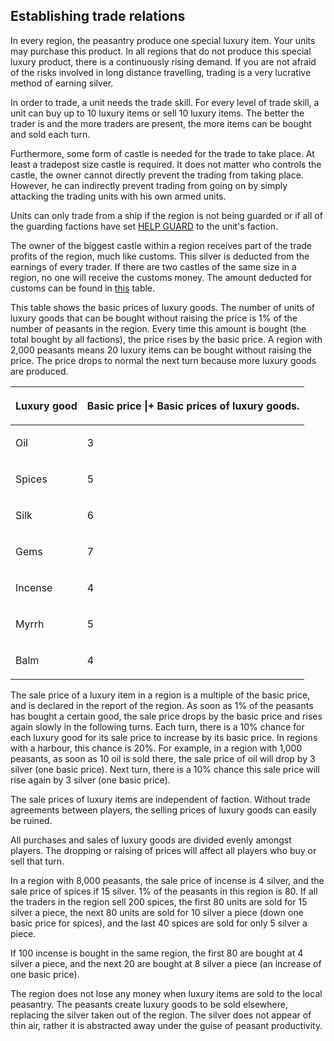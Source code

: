 == Establishing trade relations ==

In every region, the peasantry produce one special luxury item. Your units may purchase this product. In all regions that do not produce this special luxury product, there is a continuously rising demand. If you are not afraid of the risks involved in long distance travelling, trading is a very lucrative method of earning silver.

In order to trade, a unit needs the trade skill. For every level of trade skill, a unit can buy up to 10 luxury items or sell 10 luxury items. The better the trader is and the more traders are present, the more items can be bought and sold each turn.

Furthermore, some form of castle is needed for the trade to take place. At least a tradepost size castle is required. It does not matter who controls the castle, the owner cannot directly prevent the trading from taking place. However, he can indirectly prevent trading from going on by simply attacking the trading units with his own armed units.

Units can only trade from a ship if the region is not being guarded or if all of the guarding factions have set [[HELP|HELP GUARD]] to the unit's faction.

The owner of the biggest castle within a region receives part of the trade profits of the region, much like customs. This silver is deducted from the earnings of every trader. If there are two castles of the same size in a region, no one will receive the customs money. The amount deducted for customs can be found in [[Buildings|this]] table.

This table shows the basic prices of luxury goods. The number of units of luxury goods that can be bought without raising the price is 1% of the number of peasants in the region. Every time this amount is bought (the total bought by all factions), the price rises by the basic price. A region with 2,000 peasants means 20 luxury items can be bought without raising the price. The price drops to normal the next turn because more luxury goods are produced.

{| border="0" cellspacing="1" align="center"
|- style="background-color:#aaaaaa"
!Luxury good 	!!Basic price
|+ Basic prices of luxury goods.
|- style="background-color:#eeeeee"
|Oil 	||3
|- style="background-color:#cccccc"
|Spices 	||5
|- style="background-color:#eeeeee"
|Silk 	||6
|- style="background-color:#cccccc"
|Gems 	||7
|- style="background-color:#eeeeee"
|Incense 	||4
|- style="background-color:#cccccc"
|Myrrh 	||5
|- style="background-color:#eeeeee"
|Balm 	||4
|}

The sale price of a luxury item in a region is a multiple of the basic price, and is declared in the report of the region. As soon as 1% of the peasants has bought a certain good, the sale price drops by the basic price and rises again slowly in the following turns. Each turn, there is a 10% chance for each luxury good for its sale price to increase by its basic price. In regions with a harbour, this chance is 20%. For example, in a region with 1,000 peasants, as soon as 10 oil is sold there, the sale price of oil will drop by 3 silver (one basic price). Next turn, there is a 10% chance this sale price will rise again by 3 silver (one basic price).

The sale prices of luxury items are independent of faction. Without trade agreements between players, the selling prices of luxury goods can easily be ruined.

All purchases and sales of luxury goods are divided evenly amongst players. The dropping or raising of prices will affect all players who buy or sell that turn.

In a region with 8,000 peasants, the sale price of incense is 4 silver, and the sale price of spices if 15 silver. 1% of the peasants in this region is 80. If all the traders in the region sell 200 spices, the first 80 units are sold for 15 silver a piece, the next 80 units are sold for 10 silver a piece (down one basic price for spices), and the last 40 spices are sold for only 5 silver a piece.

If 100 incense is bought in the same region, the first 80 are bought at 4 silver a piece, and the next 20 are bought at 8 silver a piece (an increase of one basic price).

The region does not lose any money when luxury items are sold to the local peasantry. The peasants create luxury goods to be sold elsewhere, replacing the silver taken out of the region. The silver does not appear of thin air, rather it is abstracted away under the guise of peasant productivity.